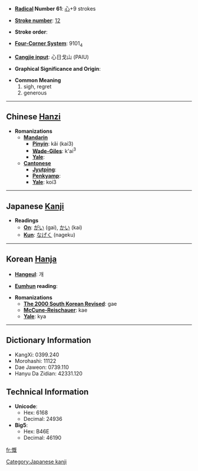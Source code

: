 * '''[[Wiktionary:Chinese radical index| Radical]] Number 61''': [[Wiktionary:Chinese radical index 心|心]]+9 strokes

* '''[[Wiktionary:Chinese total strokes index|Stroke number]]''': [[Wiktionary:Chinese total strokes index 12|12]]

* '''Stroke order''': 

* '''[[Wiktionary:Chinese four corner index|Four-Corner System]]''': 9101<sub>4</sub>

* '''[[Wiktionary:Chinese Cangjie index|Cangjie input]]''': 心日戈山 (PAIU)

* '''Graphical Significance and Origin''': 

* '''Common Meaning'''
*#sigh, regret
*# generous


----

== Chinese [[Hanzi]] ==

* '''Romanizations'''
** '''[[Mandarin]]'''
*** '''[[Pinyin]]''': kǎi (kai3)
*** '''[[Wade-Giles]]''': k'ai<sup>3</sup>
*** '''[[Yale]]''': 
** '''[[Cantonese]]'''
*** '''[[Jyutping]]''':
*** '''[[Penkyamp]]''': 
*** '''[[Yale]]''': koi3

----

== Japanese [[Kanji]] ==

* '''Readings'''
** '''[[On]]''': [[がい]] (gai), [[かい]] (kai)
** '''[[Kun]]''': [[なげく]] (nageku)

[[Category:Japanese kanji]]
----

== Korean [[Hanja]] ==

* '''[[Hangeul]]''': 개

* '''[[Eumhun]] reading''': 

* '''Romanizations'''
** '''[[The 2000 South Korean Revised Romanization|The 2000 South Korean Revised]]''': gae
** '''[[McCune-Reischauer]]''': kae
** '''[[Yale]]''': kya

----

== Dictionary Information ==

* KangXi: 0399.240
* Morohashi: 11122
* Dae Jaweon: 0739.110
* Hanyu Da Zidian: 42331.120

== Technical Information ==

* '''Unicode''':
** Hex: 6168
** Decimal: 24936
* '''Big5''':
** Hex: B46E
** Decimal: 46190

[[fr:慨]]